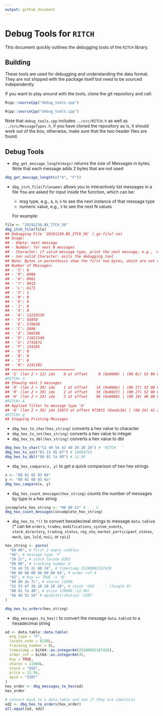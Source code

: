 ```yaml
---
output: github_document
---
```


# Debug Tools for `RITCH`

This document quickly outlines the debugging tools of the `RITCH` library.

## Building

These tools are used for debugging and understanding the data format. They are not shipped with the package itself but need to be sourced independently.

If you want to play around with the tools, clone the git repository and call:

```r
Rcpp::sourceCpp("debug_tools.cpp")
```
```r
Rcpp::sourceCpp("debug_tools.cpp")
```

Note that `debug_tools.cpp` includes `../src/RITCH.h` as well as `../src/MessageTypes.h`, if you have cloned the repository as is, it should work out of the box, otherwise, make sure that the two header files are found.

## Debug Tools

- `dbg_get_message_length(msgs)` returns the size of Messages in bytes. Note that each message adds 2 bytes that are not used
```r
dbg_get_message_length(c("A", "F"))
```
- `dbg_itch_file(filename)` allows you to interactively list messages in a file
  You are asked for input inside the function, which can be:
  
  - msg type, e.g., `A`, `H`, `h` to see the next instance of that message type
  - numeric value, e.g., `3` to see the next N values
  
  For example:
  
```r
file <- "20191230.BX_ITCH_50"
dbg_itch_file(file)
## Debugging File '20191230.BX_ITCH_50' (.gz-file? no)
## Usage:
## - Empty: next message
## - Number: for next N messages
## - Character: if valid message type, print the next message, e.g., 'A' for add order
## - non valid Character: exits the debugging tool
## Note: Bytes in parenthesis show the first two bytes, which are not used!
## Number of Messages:
## - 'S': 6
## - 'R': 8906
## - 'H': 8961
## - 'Y': 9013
## - 'L': 6171
## - 'V': 1
## - 'W': 0
## - 'K': 0
## - 'J': 0
## - 'h': 0
## - 'A': 12210139
## - 'F': 45058
## - 'E': 578839
## - 'C': 2686
## - 'X': 348198
## - 'D': 11821540
## - 'U': 1741672
## - 'P': 134385
## - 'Q': 0
## - 'B': 0
## - 'I': 0
## - 'N': 2241182
## =============================
## 'S' (len 2 + 12) idx    0 at offset     0 (0x0000) | (00 0c) 53 00 00 00 00 0a 2d f4 92 1d 67 4f 
#RITCH> 3
## Showing next 3 messages
## 'R' (len 2 + 39) idx    1 at offset    14 (0x000e) | (00 27) 52 00 01 00 00 0a 66 a0 e0 dc 44 41 20 20 20 20 20 20 20 4e 20 00 00 00 64 4e 43 5a 20 50 4e 20 31 4e 00 00 00 00 4e 
## 'R' (len 2 + 39) idx    2 at offset    55 (0x0037) | (00 27) 52 00 02 00 00 0a 66 a0 e2 c8 6c 41 41 20 20 20 20 20 20 4e 20 00 00 00 64 4e 43 5a 20 50 4e 20 31 4e 00 00 00 01 4e 
## 'H' (len 2 + 25) idx    3 at offset    96 (0x0060) | (00 19) 48 00 01 00 00 0a 66 a0 e4 ff bd 41 20 20 20 20 20 20 20 54 20 20 20 20 20 
#RITCH> A
## Applied filter to message type 'A'
## 'A' (len 2 + 36) idx 32873 at offset 973915 (0xedc5b) | (00 24) 41 20 2c 00 00 16 eb 55 2c 88 24 00 00 00 00 00 00 00 04 42 00 00 2e 7c 55 53 4f 20 20 20 20 20 00 01 fa 40 
#RITCH> q
## Stopping Printing Messages
```

- `dbg_hex_to_char(hex_string)` converts a hex value to character
- `dbg_hex_to_int(hex_string)` converts a hex value to integer
- `dbg_hex_to_dbl(hex_string)` converts a hex value to dbl
```r
dbg_hex_to_char("52 49 54 43 48 20 20 20") # 'RITCH   '
dbg_hex_to_int("01 23 45 67") # 19088743
dbg_hex_to_dbl("00 01 fa 40") # 12.96
```
- `dbg_hex_compare(x, y)` to get a quick comparison of two hex strings
```r
x <- "00 01 02 03 04"
y <- "00 01 00 03 0a"
dbg_hex_compare(x, y)
```

- `dbg_hex_count_messages(hex_string)` counts the number of messages by type in a hex string
```r
incomplete_hex_string <- "00 00 53" # . . S
dbg_hex_count_messages(incomplete_hex_string)
```
- `dbg_hex_to_*()` to convert hexadecimal strings to message `data.table`s (* can be `orders`, `trades`, `modifications`, `system_events`, `stock_directory`, `trading_status`, `reg_sho`, `market_participant_states`, `mwcb`, `ipo`, `luld`, `noii`, or `rpii`)
```r
hex_string <- paste(
  "00 00", # first 2 empty nibbles
  "46", # message type 'F'
  "20 2c", # stock locate 8263
  "00 00", # tracking number 0
  "16 eb 55 2c 88 24", # timestamp 25200002107428
  "00 00 00 00 00 00 00 04", # order ref 4
  "42", # buy == TRUE -> 'B'
  "00 00 2e 7c", # shares 11900
  "55 53 4f 20 20 20 20 20", # stock 'USO     ' (length 8)
  "00 01 fa 40", # price 129600 (12.96)
  "56 49 52 54" # mpid/attribution 'VIRT
)

dbg_hex_to_orders(hex_string)
```

- `dbg_messages_to_hex()` to convert the message `data.table`s to a hexadecimal string
```r
od <- data.table::data.table(
  msg_type = "F",
  locate_code = 8236L,
  tracking_number = 0L,
  timestamp = bit64::as.integer64(25200002107428),
  order_ref = bit64::as.integer64(4),
  buy = TRUE,
  shares = 11900L,
  stock = "USO",
  price = 12.96,
  mpid = "VIRT"
)
hex_order <- dbg_messages_to_hex(od)
hex_order

# convert back to a data.table and see if they are identical
od2 <- dbg_hex_to_orders(hex_order)
all.equal(od, od2)
```
